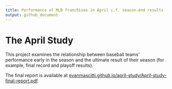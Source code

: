 ```yaml
---
title: Performance of MLB franchises in April c.f. season-end results
output: github_document
---
```


# The April Study

This project examines the relationship between baseball teams' performance early in the season and the ultimate result of their season (for example, final record and playoff results).

The final report is available at [evanmascitti.github.io/april-study/April-study-final-report.pdf](https://evanmascitti.github.io/april-study/April-sutdy-final-report.pdf).

<!-- [evanmascitti.github.io/april-study/April-study-final-report.html](https://evanmascitti.github.io/april-study/April-study-final-report.html) -->
